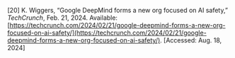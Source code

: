 \[20\]	K. Wiggers, “Google DeepMind forms a new org focused on AI safety,” *TechCrunch*, Feb. 21, 2024\. Available: [https://techcrunch.com/2024/02/21/google-deepmind-forms-a-new-org-focused-on-ai-safety/](https://techcrunch.com/2024/02/21/google-deepmind-forms-a-new-org-focused-on-ai-safety/). \[Accessed: Aug. 18, 2024\]